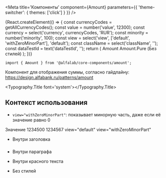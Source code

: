 


<Meta
    title='Компоненты'
    component={Amount}
    parameters={{ 'theme-switcher': { themes: ['click'] } }}
/>


<!-- Canvas -->

<Story name='Amount'>
    {React.createElement(() => {
        const currencyCodes = getAllCurrencyCodes();
        const value = number('value', 12300);
        const currency = select('currency', currencyCodes, 'RUR');
        const minority = number('minority', 100);
        const view = select('view', ['default', 'withZeroMinorPart'], 'default');
        const className = select('className', '');
        const dataTestId = text('dataTestId', '');
        return (
            <React.Fragment>
                <Row>
                    <Col>Amount</Col>
                    <Col>Amount.Pure (Без стилей)</Col>
                </Row>
                <Row>
                    <Col>
                        <Amount
                            value={value}
                            currency={currency}
                            minority={minority}
                            view={view}
                            className={className}
                            dataTestId={dataTestId}
                        />
                    </Col>
                    <Col>
                        <Amount.Pure
                            value={value}
                            currency={currency}
                            minority={minority}
                            view={view}
                            className={className}
                            dataTestId={dataTestId}
                        />
                    </Col>
                </Row>
            </React.Fragment>
        );
    })}
</Story>


<!-- Docs -->

<ComponentHeader
    name='Amount'
    version={version}
    package='@alfalab/core-components/amount'
    stage={3}
/>

```tsx
import { Amount } from '@alfalab/core-components/amount';
```

Компонент для отображения суммы, согласно гайдлайну:
https://design.alfabank.ru/patterns/amount

<Typography.Title font='system'><Amount value={100000000} minority={100} view='withZeroMinorPart' /></Typography.Title>


<Props of={Amount} />


## Контекст использования

<!-- TODO: хотели таблицу которая показывает разницу -->

- `view="withZeroMinorPart"`: показывает минорную часть, даже если её значение равно 0

<Preview>
    <Container>
        <Row>
            <Col>
                <Row>
                    Значение
                </Row>
                <Row>
                    1234500
                </Row>
                <Row>
                    1234567
                </Row>
            </Col>
            <Col>
                <Row>
                    view="default"
                </Row>
                <Row>
                    <Amount value={1234500} currency='RUR' minority={100} />
                </Row>
                <Row>
                    <Amount value={1234567} currency='RUR' minority={100} />
                </Row>
            </Col>
            <Col>
                <Row>
                    view="withZeroMinorPart"
                </Row>
                <Row>
                    <Amount view="withZeroMinorPart" value={1234500} currency='RUR' minority={100} />
                </Row>
                <Row>
                    <Amount view="withZeroMinorPart" value={1234567} currency='RUR' minority={100} />
                </Row>
            </Col>
        </Row>
    </Container>
</Preview>

- Внутри заголовка

<Preview>
    <Container>
        <h3>
            <Amount value={1234500} currency='RUR' minority={100} />
        </h3>
    </Container>
</Preview>

- Внутри параграфа

<Preview>
    <Container>
        <p>
            <Amount value={1234500} currency='RUR' minority={100} />
        </p>
    </Container>
</Preview>

- Внутри красного текста

<Preview>
    <Container>
        <span style={{ color: 'red' }}>
            <Amount value={1234500} currency='RUR' minority={100} />
        </span>
    </Container>
</Preview>

- Без стилей

<Preview>
    <Container>
        <span>
            <Amount.Pure value={1234500} currency='RUR' minority={100} />
        </span>
    </Container>
</Preview>
